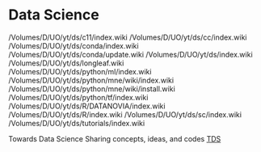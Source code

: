 = Data Science =

/Volumes/D/UO/yt/ds/c11/index.wiki
/Volumes/D/UO/yt/ds/cc/index.wiki
/Volumes/D/UO/yt/ds/conda/index.wiki
/Volumes/D/UO/yt/ds/conda/update.wiki
/Volumes/D/UO/yt/ds/index.wiki
/Volumes/D/UO/yt/ds/longleaf.wiki
/Volumes/D/UO/yt/ds/python/ml/index.wiki
/Volumes/D/UO/yt/ds/python/mne/wiki/index.wiki
/Volumes/D/UO/yt/ds/python/mne/wiki/install.wiki
/Volumes/D/UO/yt/ds/python/tf/index.wiki
/Volumes/D/UO/yt/ds/R/DATANOVIA/index.wiki
/Volumes/D/UO/yt/ds/R/index.wiki
/Volumes/D/UO/yt/ds/sc/index.wiki
/Volumes/D/UO/yt/ds/tutorials/index.wiki


Towards Data Science
Sharing concepts, ideas, and codes      [[TDS]]



